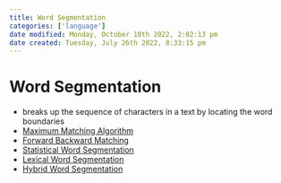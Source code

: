 ```yaml
---
title: Word Segmentation
categories: ['language']
date modified: Monday, October 10th 2022, 2:02:13 pm
date created: Tuesday, July 26th 2022, 8:33:15 pm
---
```


# Word Segmentation
- breaks up the sequence of characters in a text by locating the word boundaries
- [Maximum Matching Algorithm](Maximum%20Matching%20Algorithm.qmd)
- [Forward Backward Matching](Forward%20Backward%20Matching.qmd)
- [Statistical Word Segmentation](Statistical%20Word%20Segmentation.qmd)
- [Lexical Word Segmentation](Lexical%20Word%20Segmentation.qmd)
- [Hybrid Word Segmentation](Hybrid%20Word%20Segmentation.qmd)



